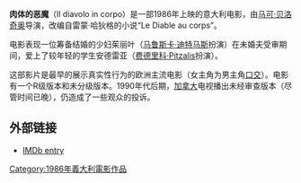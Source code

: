 {{Infobox Film
| name           = 肉体的恶魔
| image          = 
| image_size     = 
| caption        = 
| director       = [[马可·贝洛奇奥|马可·贝洛奇奥]]
| producer       = 
| writer         = 马可·贝洛奇奥<br>[[雷蒙·哈狄格|雷蒙·哈狄格]]（小说）<br>[[伊尼欧·迪·康西尼|伊尼欧·迪·康西尼]]<br>[[安瑞克·柏兰爵|安瑞克·柏兰爵]]
| narrator       = 
| starring       = [[马鲁斯卡·迪特马斯|马鲁斯卡·迪特马斯]]<br>Federico Pitzalis
| music          = Carlo Crivelli
| cinematography = Giuseppe Lanci
| editing        = Mirco Garrone
| distributor    = Bac Films
| released       = 1986年4月22日
| runtime        = 114分钟
| country        = [[Image:Flag_of_Italy.svg|22px]][[意大利|意大利]]
| language       = [[意大利语|意大利语]]
| budget         = 
| preceded_by    = 
| followed_by    = 
| website        = 
| amg_id         = 
| imdb_id        = 0090944
}}
'''肉体的恶魔'''（Il diavolo in corpo）是一部1986年上映的意大利电影，由[[马可·贝洛奇奥|马可·贝洛奇奥]]导演，改编自雷蒙·哈狄格的小说“Le Diable au corps”。

电影表现一位筹备结婚的少妇茱丽叶（[[马鲁斯卡·迪特马斯|马鲁斯卡·迪特马斯]]扮演）在未婚夫受审期间，爱上了较年轻的学生安德雷亚（[[费德里科·Pitzalis|费德里科·Pitzalis]]扮演）。

这部影片是最早的展示真实性行为的欧洲主流电影（女主角为男主角[[口交|口交]]）。电影有一个R级版本和未分级版本。1990年代后期，[[加拿大|加拿大]]电视播出未经审查版本（尽管时间已晚），仍造成了一些观众的投诉。

==外部链接==
* [http://www.imdb.com/title/tt0090944/ IMDb entry] {{Wayback|url=http://www.imdb.com/title/tt0090944/ |date=20090213014650 }}

[[Category:1986年義大利電影作品|Category:1986年義大利電影作品]]